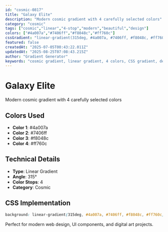 ```yaml
---
id: "cosmic-0817"
title: "Galaxy Elite"
description: "Modern cosmic gradient with 4 carefully selected colors"
category: "cosmic"
tags: ["cosmic","linear","4-stop","modern","beautiful","design"]
colors: ["#4a007a","#7406ff","#f8048c","#ff760c"]
cssGradient: "linear-gradient(315deg, #4a007a, #7406ff, #f8048c, #ff760c)"
featured: false
createdAt: "2025-07-05T00:43:22.011Z"
updatedAt: "2025-08-25T07:08:43.215Z"
author: "Gradient Generator"
keywords: "cosmic gradient, linear gradient, 4 colors, CSS gradient, design, #4a007a, #7406ff, #f8048c, #ff760c"
---
```


# Galaxy Elite

Modern cosmic gradient with 4 carefully selected colors

## Colors Used
- **Color 1**: #4a007a
- **Color 2**: #7406ff
- **Color 3**: #f8048c
- **Color 4**: #ff760c

## Technical Details
- **Type**: Linear Gradient
- **Angle**: 315°
- **Color Stops**: 4
- **Category**: Cosmic

## CSS Implementation
```css
background: linear-gradient(315deg, #4a007a, #7406ff, #f8048c, #ff760c);
```

Perfect for modern web design, UI components, and digital art projects.
